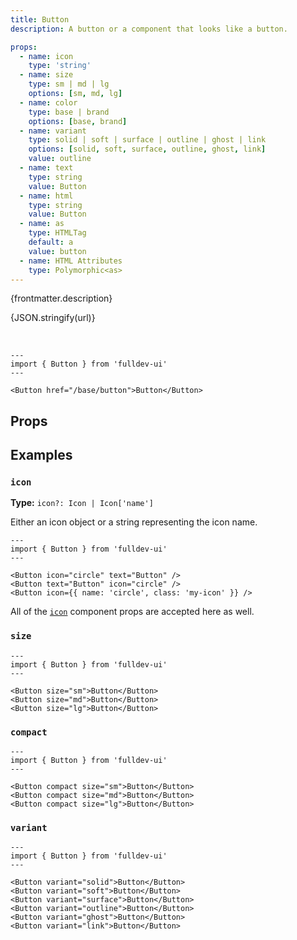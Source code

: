 ```yaml
---
title: Button
description: A button or a component that looks like a button.

props:
  - name: icon
    type: 'string'
  - name: size
    type: sm | md | lg
    options: [sm, md, lg]
  - name: color
    type: base | brand
    options: [base, brand]
  - name: variant
    type: solid | soft | surface | outline | ghost | link
    options: [solid, soft, surface, outline, ghost, link]
    value: outline
  - name: text
    type: string
    value: Button
  - name: html
    type: string
    value: Button
  - name: as
    type: HTMLTag
    default: a
    value: button
  - name: HTML Attributes
    type: Polymorphic<as>
---
```



{frontmatter.description}

{JSON.stringify(url)}

<br />

<InlineStory component="Button" props={frontmatter.props} />

```astro live
---
import { Button } from 'fulldev-ui'
---

<Button href="/base/button">Button</Button>
```

## Props

<PropsTable props={frontmatter.props} />

## Examples

### `icon`

**Type:** `icon?: Icon | Icon['name']`

Either an icon object or a string representing the icon name.

```astro live
---
import { Button } from 'fulldev-ui'
---

<Button icon="circle" text="Button" />
<Button text="Button" icon="circle" />
<Button icon={{ name: 'circle', class: 'my-icon' }} />
```

All of the [`icon`](/base/icon) component props are accepted here as well.

### `size`

<SizeProp />

```astro live
---
import { Button } from 'fulldev-ui'
---

<Button size="sm">Button</Button>
<Button size="md">Button</Button>
<Button size="lg">Button</Button>
```

### `compact`

<CompactProp />

```astro live
---
import { Button } from 'fulldev-ui'
---

<Button compact size="sm">Button</Button>
<Button compact size="md">Button</Button>
<Button compact size="lg">Button</Button>
```

### `variant`

<VariantProp />

```astro live
---
import { Button } from 'fulldev-ui'
---

<Button variant="solid">Button</Button>
<Button variant="soft">Button</Button>
<Button variant="surface">Button</Button>
<Button variant="outline">Button</Button>
<Button variant="ghost">Button</Button>
<Button variant="link">Button</Button>
```
